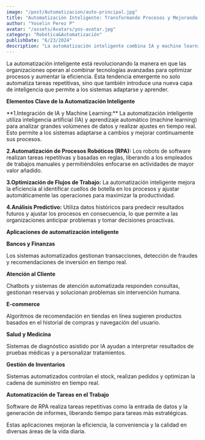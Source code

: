 ```yaml
---
image: "/post/Automatizacion/auto-principal.jpg"
title: "Automatización Inteligente: Transformando Procesos y Mejorando la Eficiencia"
author: "Yoselin Perez P"
avatar: "/assets/Avatars/yos-avatar.jpg"
category: "Robótica&Automatización"
publishDate: "6/23/2024"
description: "La automatización inteligente combina IA y machine learning para optimizar procesos, mejorar la eficiencia y reducir errores en las organizaciones."
---
```


<Parrafo>
  La automatización inteligente está revolucionando la manera en que las organizaciones operan al combinar tecnologías avanzadas
  para optimizar procesos y aumentar la eficiencia. Esta tendencia emergente no solo automatiza tareas repetitivas, sino que
  también introduce una nueva capa de inteligencia que permite a los sistemas adaptarse y aprender.
</Parrafo>

<ImageMDX src="/post/Automatizacion/auto1.jpg" alt="Automatizacion" width={600} height={800} />

<SubSeccion> **Elementos Clave de la Automatización Inteligente**</SubSeccion>

<Parrafo>
**1.Integración de IA y Machine Learning:** La automatización inteligente utiliza inteligencia artificial (IA) y aprendizaje automático (machine learning) para analizar grandes volúmenes de datos y realizar ajustes en tiempo real. Esto permite a los sistemas adaptarse a cambios y mejorar continuamente sus procesos.

**2.Automatización de Procesos Robóticos (RPA):** Los robots de software realizan tareas repetitivas y basadas en reglas, liberando a los empleados de trabajos manuales y permitiéndoles enfocarse en actividades de mayor valor añadido.

**3.Optimización de Flujos de Trabajo:** La automatización inteligente mejora la eficiencia al identificar cuellos de botella en los procesos y ajustar automáticamente las operaciones para maximizar la productividad.

**4.Análisis Predictivo:** Utiliza datos históricos para predecir resultados futuros y ajustar los procesos en consecuencia, lo que permite a las organizaciones anticipar problemas y tomar decisiones proactivas.

</Parrafo>

<SubSeccion> **Aplicaciones de automatización inteligente**</SubSeccion>

**Bancos y Finanzas**

<ImageMDX src="/post/Automatizacion/auto2.png" alt="Automatizacion" width={600} height={800} />

<Parrafo>
  Los sistemas automatizados gestionan transacciones, detección de fraudes y recomendaciones de inversión en tiempo real.
</Parrafo>

**Atención al Cliente**

<ImageMDX src="/post/Automatizacion/auto3.png" alt="Automatizacion" width={600} height={800} />

<Parrafo>
  Chatbots y sistemas de atención automatizada responden consultas, gestionan reservas y solucionan problemas sin intervención
  humana.
</Parrafo>

**E-commerce**

<ImageMDX src="/post/Automatizacion/auto4.jpg" alt="Automatizacion" width={600} height={800} />

<Parrafo>
  Algoritmos de recomendación en tiendas en línea sugieren productos basados en el historial de compras y navegación del usuario.
</Parrafo>

**Salud y Medicina**

<ImageMDX src="/post/Automatizacion/auto5.jpg" alt="Automatizacion" width={600} height={800} />

<Parrafo>
  Sistemas de diagnóstico asistido por IA ayudan a interpretar resultados de pruebas médicas y a personalizar tratamientos.
</Parrafo>

**Gestión de Inventarios**

<ImageMDX src="/post/Automatizacion/auto6.jpg" alt="Automatizacion" width={600} height={800} />

<Parrafo>Sistemas automatizados controlan el stock, realizan pedidos y optimizan la cadena de suministro en tiempo real.</Parrafo>

**Automatización de Tareas en el Trabajo**

<ImageMDX src="/post/Automatizacion/auto7.jpg" alt="Automatizacion" width={600} height={800} />

<Parrafo>
  Software de RPA realiza tareas repetitivas como la entrada de datos y la generación de informes, liberando tiempo para tareas
  más estratégicas.
</Parrafo>

<Parrafo>Estas aplicaciones mejoran la eficiencia, la conveniencia y la calidad en diversas áreas de la vida diaria.</Parrafo>
